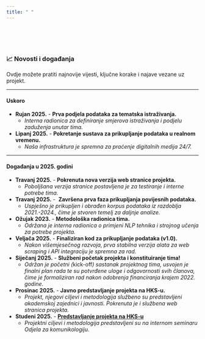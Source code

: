 ```yaml
---
title: " "
---
```


<br>
<br>
<br>


### 📈 Novosti i događanja

Ovdje možete pratiti najnovije vijesti, ključne korake i najave vezane uz projekt.

---

#### Uskoro

*   **Rujan 2025.** -  **Prva podjela podataka za tematska istraživanja.**
    *   *Interna radionica za definiranje smjerova istraživanja i podjelu zaduženja unutar tima.*
*   **Lipanj 2025.** -  **Pokretanje sustava za prikupljanje podataka u realnom vremenu.**
    *   *Naša infrastruktura je spremna za praćenje digitalnih medija 24/7.*

---

#### Događanja u 2025. godini
*   **Travanj 2025.** -  **Pokrenuta nova  verzija web stranice projekta.**
    *   *Poboljšana  verzija stranice postavljena je za testiranje i interne potrebe tima.*

*   **Travanj 2025.** - ️ **Završena prva faza prikupljanja povijesnih podataka.**
    *   *Uspješno je prikupljen i obrađen korpus podataka iz razdoblja 2021.-2024., čime je stvoren temelj za daljnje analize.*

*   **Ožujak 2023.** -  **Metodološka radionica tima.**
    *   *Održana je interna radionica o primjeni NLP tehnika i strojnog učenja za potrebe projekta.*

*   **Veljača 2025.** -  **Finaliziran kod za prikupljanje podataka (v1.0).**
    *   *Nakon višemjesečnog razvoja, prva stabilna verzija alata za web scraping i API integraciju je spremna za rad.*

*   **Siječanj 2025.** - **Službeni početak projekta i konstituiranje tima!**
    *   *Održan je početni (*kick-off*) sastanak projektnog tima, usvojen je finalni plan rada te su potvrđene uloge i odgovornosti svih članova, čime je formaliziran rad nakon odobrenja financiranja krajem 2022. godine.*
    
*   **Prosinac 2025.** -  **Javno predstavljanje projekta na HKS-u.**
    *   *Projekt, njegovi ciljevi i metodologija službeno su predstavljeni akademskoj zajednici i javnosti. Pokrenuta je i službena web stranica projekta.*
    
*   **Studeni 2025.** -  **[Predstavljanje projekta na HKS-u](https://www.unicath.hr/)**
    *   *Projektni ciljevi i metodologija predstavljeni su na internom seminaru Odjela za komunikologiju.*    

